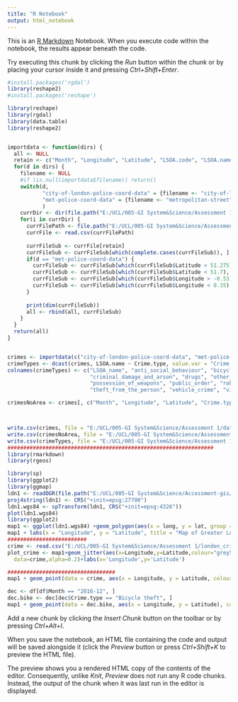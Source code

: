 ```yaml
---
title: "R Notebook"
output: html_notebook
---
```


This is an [R Markdown](http://rmarkdown.rstudio.com) Notebook. When you execute code within the notebook, the results appear beneath the code. 

Try executing this chunk by clicking the *Run* button within the chunk or by placing your cursor inside it and pressing *Ctrl+Shift+Enter*. 

```r
#install.packages('rgdal')
library(reshape2)
#install.packages('reshape')

library(reshape)
library(rgdal)
library(data.table)
library(reshape2)


importdata <- function(dirs) {
  all <- NULL
  retain <- c("Month", "Longitude", "Latitude", "LSOA.code", "LSOA.name", "Crime.type")
  for(d in dirs) {
    filename <- NULL
    #if (is.null(importdata$filename)) return()
    switch(d,
           "city-of-london-police-coord-data" = {filename <- "city-of-london-street"},
           "met-police-coord-data" = {filename <- "metropolitan-street"}
           )
    currDir <- dir(file.path("E:/UCL/005-GI System&Science/Assessment 1", d))
    for(i in currDir) {
      currFilePath <- file.path("E:/UCL/005-GI System&Science/Assessment 1", d, i, paste0(i, "-", filename,".csv"))
      currFile <- read.csv(currFilePath)
      
      currFileSub <- currFile[retain]
      currFileSub <- currFileSub[which(complete.cases(currFileSub)), ]
      if(d == "met-police-coord-data") {
        currFileSub <- currFileSub[which(currFileSub$Latitude > 51.275), ]
        currFileSub <- currFileSub[which(currFileSub$Latitude < 51.7), ]
        currFileSub <- currFileSub[which(currFileSub$Longitude > -0.53), ]
        currFileSub <- currFileSub[which(currFileSub$Longitude < 0.35), ]
      }
      
      print(dim(currFileSub))
      all <- rbind(all, currFileSub)
    }
  }
  return(all)
}


crimes <- importdata(c("city-of-london-police-coord-data", "met-police-coord-data"))
crimeTypes <- dcast(crimes, LSOA.name ~ Crime.type, value.var = "Crime.type")
colnames(crimeTypes) <- c("LSOA_name", "anti_social_behaviour", "bicycle_theft", "burglary",
                          "criminal_damage_and_arson", "drugs", "other_crime", "other_theft",
                          "possession_of_weapons", "public_order", "robbery", "shoplifting",
                          "theft_from_the_person", "vehicle_crime", "violence_and_sexual_offences")

crimesNoArea <- crimes[, c("Month", "Longitude", "Latitude", "Crime.type")]



write.csv(crimes, file = "E:/UCL/005-GI System&Science/Assessment 1/data/crimes-2018-all.csv", row.names = FALSE)
write.csv(crimesNoArea, file = "E:/UCL/005-GI System&Science/Assessment 1/data/crimes-2016-types.csv", row.names = FALSE)
write.csv(crimeTypes, file = "E:/UCL/005-GI System&Science/Assessment 1/data/crime-types.csv", row.names = FALSE)
#################################################################
library(rmarkdown)
library(rgeos)

library(sp)
library(ggplot2)
library(ggmap)
ldn1 <- readOGR(file.path("E:/UCL/005-GI System&Science/Accessment-gis/2222/London-wards-2014 (1)/London-wards-2014_ESRI/London_Ward_CityMerged.shp"), layer = "London_Ward_CityMerged")
proj4string(ldn1) <- CRS("+init=epsg:27700")
ldn1.wgs84 <- spTransform(ldn1, CRS("+init=epsg:4326"))
plot(ldn1.wgs84)
library(ggplot2)
map1 <- ggplot(ldn1.wgs84) +geom_polygon(aes(x = long, y = lat, group = group), fill = "white", colour = "black")
map1 + labs(x = "Longitude", y = "Latitude", title = "Map of Greater London with the borough boundaries")
#########################
crime <- read.csv("E:/UCL/005-GI System&Science/Assessment 1/london_crime_vehicle.csv",stringsAsFactors = F)
plot_crime <- map1+geom_jitter(aes(x=Longitude,y=Latitude,colour="grey50"),
  data=crime,alpha=0.2)+labs(x='Longitude',y='Latitude')

##################################
map1 + geom_point(data = crime, aes(x = Longitude, y = Latitude, colour = "grey50")) + scale_colour_manual(values = rainbow(14)) + labs(x = "Longitude", y = "Latitude", title = "Map of Greater London with the borough boundaries")

dec <- df[df$Month == "2016-12", ]
dec.bike <- dec[dec$Crime.type == "Bicycle theft", ]
map1 + geom_point(data = dec.bike, aes(x = Longitude, y = Latitude), colour = "red") + labs(title = "Bicycle theft in Greater London - December 2016")

```

Add a new chunk by clicking the *Insert Chunk* button on the toolbar or by pressing *Ctrl+Alt+I*.

When you save the notebook, an HTML file containing the code and output will be saved alongside it (click the *Preview* button or press *Ctrl+Shift+K* to preview the HTML file).

The preview shows you a rendered HTML copy of the contents of the editor. Consequently, unlike *Knit*, *Preview* does not run any R code chunks. Instead, the output of the chunk when it was last run in the editor is displayed.
